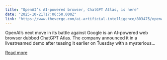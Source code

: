 ```yaml
---
title: "OpenAI’s AI-powered browser, ChatGPT Atlas, is here"
date: "2025-10-21T17:06:50.000Z"
link: "https://www.theverge.com/ai-artificial-intelligence/803475/openais-ai-powered-browser-chatgpt-atlas-google-chrome-competition-agent"
---
```


OpenAI’s next move in its battle against Google is an AI-powered web browser dubbed ChatGPT Atlas. The company announced it in a livestreamed demo after teasing it earlier on Tuesday with a mysterious...

[Read more](https://www.theverge.com/ai-artificial-intelligence/803475/openais-ai-powered-browser-chatgpt-atlas-google-chrome-competition-agent)
